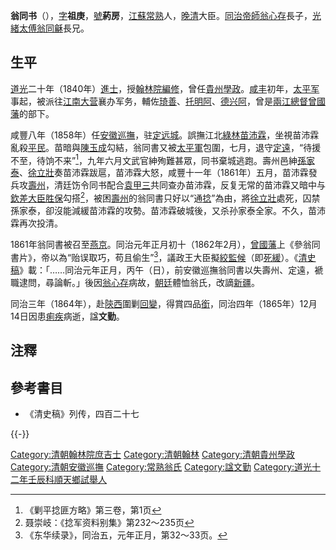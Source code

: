 {{明清人物信息框
| 姓名 = 翁同書
| 圖片名稱=  
| 圖片大小 = 220px
| 圖片說明 =  
| 最高職務 =  
| 國家 = 大清
| 爵位 =
| 籍貫 = [[江蘇|江蘇]][[常熟縣|常熟縣]]
| 字號 = 字祖庚，號葯房
| 諡號 = 文勤
| 出生日期 = 嘉慶十五年庚午六月初九日（1810年7月10日）
| 出生地點 =
| 逝世日期 = 同治四年乙丑十月二十七日〔{{dda|1865|12|14|1810|7|10}}〕
| 逝世地點 = 
| 墓葬 = 
| 配偶 = 錢氏
| 親屬 =  
| 出身 = 
* 道光十二年壬辰科順天舉人
* 道光二十年庚子科進士
| 經歷 = 
| 著作 =  
*
*
*
}}
'''翁同书'''（{{bd|1810年|7月10日|1865年|12月14日|catIdx=W翁}}），[[表字|字]]'''祖庚'''，[[號|號]]'''葯房'''，[[江蘇|江蘇]][[常熟|常熟]]人，[[晚清|晚清]]大臣。[[同治帝|同治]][[帝師|帝師]][[翁心存|翁心存]]長子，[[光緒帝|光緒]][[太傅|太傅]][[翁同龢|翁同龢]]長兄。

==生平==
[[道光|道光]]二十年（1840年）[[進士|進士]]，授[[翰林院|翰林院]][[編修|編修]]，曾任[[貴州|貴州]][[學政|學政]]。[[咸丰|咸丰]]初年，[[太平军|太平军]]事起，被派往[[江南大营|江南大营]]襄办军务，輔佐[[琦善|琦善]]、[[托明阿|托明阿]]、[[德兴阿|德兴阿]]，曾是[[兩江總督|兩江總督]][[曾國藩|曾國藩]]的部下。

咸豐八年（1858年）任[[安徽|安徽]][[巡撫|巡撫]]，驻[[定远城|定远城]]。誤撫江北[[綠林|綠林]][[苗沛霖|苗沛霖]]，坐視苗沛霖亂殺[[平民|平民]]。苗暗與[[陳玉成|陳玉成]]勾結，翁同書又被[[太平軍|太平軍]]包圍，七月，退守[[定遠|定遠]]，“待援不至，待饷不来”<ref>《剿平捻匪方略》第三卷，第1页</ref>，九年六月文武官紳殉難甚眾，同书棄城逃跑。壽州邑紳[[孫家泰|孫家泰]]、[[徐立壯|徐立壯]]奏苗沛霖跋扈，苗沛霖大怒，咸豐十一年（1861年）五月，苗沛霖發兵攻[[壽州|壽州]]，清廷饬令同书配合[[袁甲三|袁甲三]]共同查办苗沛霖，反复无常的苗沛霖又暗中与[[欽差大臣|欽差大臣]][[胜保|胜保]]勾搭<ref>聂崇岐：《捻军资料别集》第232～235页</ref>，被困[[壽州|壽州]]的翁同書只好以“通[[捻軍|捻]]”為由，將[[徐立壯|徐立壯]]處死，囚禁孫家泰，卻沒能減緩苗沛霖的攻勢。苗沛霖破城後，又杀孙家泰全家。不久，苗沛霖再次投清。

1861年翁同書被召至[[燕京|燕京]]。同治元年正月初十（1862年2月），[[曾國藩|曾國藩]]上《參翁同書片》，帝以為“贻误取巧，苟且偷生”<ref>《东华续录》，同治五，元年正月，第32～33页。</ref>，議政王大臣擬[[絞監候|絞監候]]（即[[死緩|死緩]]）。《[[清史稿|清史稿]]》載：「……同治元年正月，丙午（日），前安徽巡撫翁同書以失壽州、定遠，褫職逮問，尋論斬。」後因[[翁心存|翁心存]]病故，[[朝廷|朝廷]]體恤翁氏，改謫[[新疆|新疆]]。

同治三年（1864年），赴[[陝西|陝西]]圍剿[[回變|回變]]，得賞四品[[頭銜|銜]]，同治四年（1865年）12月14日因患[[痢疾|痢疾]]病逝，諡'''文勤'''。

==注釋==
<div class="references-small">
<references />
</div>

==參考書目==
{{refbegin}}
* 《清史稿》列传，四百二十七
{{refend}}
{{-}}
{{道光二十年庚子科殿试金榜}}
{{常熟翁氏}}

{{DEFAULTSORT:Weng翁}}
[[Category:清朝翰林院庶吉士|Category:清朝翰林院庶吉士]]
[[Category:清朝翰林|Category:清朝翰林]]
[[Category:清朝貴州學政|Category:清朝貴州學政]]
[[Category:清朝安徽巡撫|Category:清朝安徽巡撫]]
[[Category:常熟翁氏|Category:常熟翁氏]]
[[Category:諡文勤|Category:諡文勤]]
[[Category:道光十二年壬辰科順天鄉試舉人|Category:道光十二年壬辰科順天鄉試舉人]]